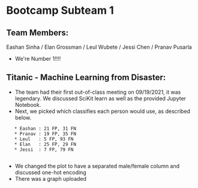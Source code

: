 =Bootcamp Subteam 1=

==Team Members:==
Eashan Sinha / Elan Grossman / Leul Wubete / Jessi Chen / Pranav Pusarla 
* We're Number 1!!!!

==Titanic - Machine Learning from Disaster:==
* The team had their first out-of-class meeting on 09/19/2021, it was legendary. We discussed SciKit learn as well as the provided Jupyter Notebook.
* Next, we picked which classifies each person would use, as described below.
    * Eashan : 21 FP, 31 FN 
    * Pranav : 19 FP, 35 FN  
    * Leul   : 5 FP, 93 FN
    * Elan   : 25 FP, 29 FN
    * Jessi  : 7 FP, 79 FN
    
* We changed the plot to have a separated male/female column and discussed one-hot encoding
* There was a graph uploaded
